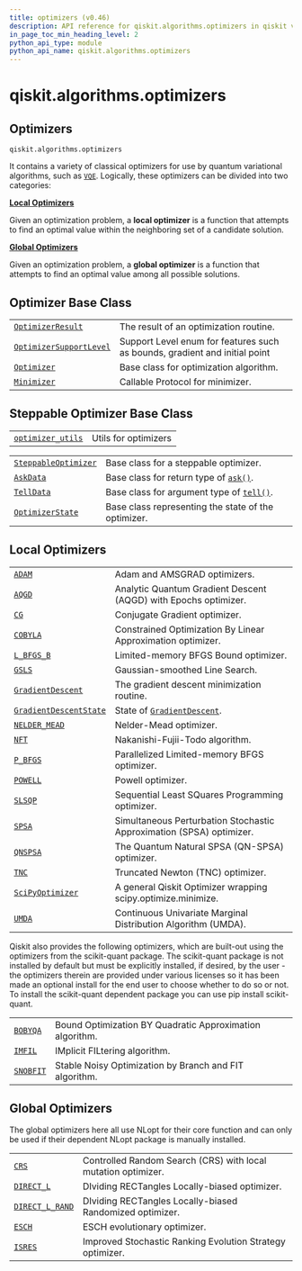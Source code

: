 ```yaml
---
title: optimizers (v0.46)
description: API reference for qiskit.algorithms.optimizers in qiskit v0.46
in_page_toc_min_heading_level: 2
python_api_type: module
python_api_name: qiskit.algorithms.optimizers
---
```


<span id="module-qiskit.algorithms.optimizers" />

<span id="qiskit-algorithms-optimizers" />

# qiskit.algorithms.optimizers

<span id="optimizers-qiskit-algorithms-optimizers" />

## Optimizers

`qiskit.algorithms.optimizers`

It contains a variety of classical optimizers for use by quantum variational algorithms, such as [`VQE`](qiskit.algorithms.VQE "qiskit.algorithms.VQE"). Logically, these optimizers can be divided into two categories:

**[Local Optimizers](#local-optimizers)**

Given an optimization problem, a **local optimizer** is a function that attempts to find an optimal value within the neighboring set of a candidate solution.

**[Global Optimizers](#global-optimizers)**

Given an optimization problem, a **global optimizer** is a function that attempts to find an optimal value among all possible solutions.

## Optimizer Base Class

|                                                                                                                                    |                                                                            |
| ---------------------------------------------------------------------------------------------------------------------------------- | -------------------------------------------------------------------------- |
| [`OptimizerResult`](qiskit.algorithms.optimizers.OptimizerResult "qiskit.algorithms.optimizers.OptimizerResult")                   | The result of an optimization routine.                                     |
| [`OptimizerSupportLevel`](qiskit.algorithms.optimizers.OptimizerSupportLevel "qiskit.algorithms.optimizers.OptimizerSupportLevel") | Support Level enum for features such as bounds, gradient and initial point |
| [`Optimizer`](qiskit.algorithms.optimizers.Optimizer "qiskit.algorithms.optimizers.Optimizer")                                     | Base class for optimization algorithm.                                     |
| [`Minimizer`](qiskit.algorithms.optimizers.Minimizer "qiskit.algorithms.optimizers.Minimizer")                                     | Callable Protocol for minimizer.                                           |

## Steppable Optimizer Base Class

|                                                                                                                                                                      |                      |
| -------------------------------------------------------------------------------------------------------------------------------------------------------------------- | -------------------- |
| [`optimizer_utils`](qiskit.algorithms.optimizers.optimizer_utils#module-qiskit.algorithms.optimizers.optimizer_utils "qiskit.algorithms.optimizers.optimizer_utils") | Utils for optimizers |

|                                                                                                                           |                                                                                                                                                          |
| ------------------------------------------------------------------------------------------------------------------------- | -------------------------------------------------------------------------------------------------------------------------------------------------------- |
| [`SteppableOptimizer`](qiskit.algorithms.optimizers.SteppableOptimizer "qiskit.algorithms.optimizers.SteppableOptimizer") | Base class for a steppable optimizer.                                                                                                                    |
| [`AskData`](qiskit.algorithms.optimizers.AskData "qiskit.algorithms.optimizers.AskData")                                  | Base class for return type of [`ask()`](qiskit.algorithms.optimizers.SteppableOptimizer#ask "qiskit.algorithms.optimizers.SteppableOptimizer.ask").      |
| [`TellData`](qiskit.algorithms.optimizers.TellData "qiskit.algorithms.optimizers.TellData")                               | Base class for argument type of [`tell()`](qiskit.algorithms.optimizers.SteppableOptimizer#tell "qiskit.algorithms.optimizers.SteppableOptimizer.tell"). |
| [`OptimizerState`](qiskit.algorithms.optimizers.OptimizerState "qiskit.algorithms.optimizers.OptimizerState")             | Base class representing the state of the optimizer.                                                                                                      |

## Local Optimizers

|                                                                                                                                 |                                                                                                                            |
| ------------------------------------------------------------------------------------------------------------------------------- | -------------------------------------------------------------------------------------------------------------------------- |
| [`ADAM`](qiskit.algorithms.optimizers.ADAM "qiskit.algorithms.optimizers.ADAM")                                                 | Adam and AMSGRAD optimizers.                                                                                               |
| [`AQGD`](qiskit.algorithms.optimizers.AQGD "qiskit.algorithms.optimizers.AQGD")                                                 | Analytic Quantum Gradient Descent (AQGD) with Epochs optimizer.                                                            |
| [`CG`](qiskit.algorithms.optimizers.CG "qiskit.algorithms.optimizers.CG")                                                       | Conjugate Gradient optimizer.                                                                                              |
| [`COBYLA`](qiskit.algorithms.optimizers.COBYLA "qiskit.algorithms.optimizers.COBYLA")                                           | Constrained Optimization By Linear Approximation optimizer.                                                                |
| [`L_BFGS_B`](qiskit.algorithms.optimizers.L_BFGS_B "qiskit.algorithms.optimizers.L_BFGS_B")                                     | Limited-memory BFGS Bound optimizer.                                                                                       |
| [`GSLS`](qiskit.algorithms.optimizers.GSLS "qiskit.algorithms.optimizers.GSLS")                                                 | Gaussian-smoothed Line Search.                                                                                             |
| [`GradientDescent`](qiskit.algorithms.optimizers.GradientDescent "qiskit.algorithms.optimizers.GradientDescent")                | The gradient descent minimization routine.                                                                                 |
| [`GradientDescentState`](qiskit.algorithms.optimizers.GradientDescentState "qiskit.algorithms.optimizers.GradientDescentState") | State of [`GradientDescent`](qiskit.algorithms.optimizers.GradientDescent "qiskit.algorithms.optimizers.GradientDescent"). |
| [`NELDER_MEAD`](qiskit.algorithms.optimizers.NELDER_MEAD "qiskit.algorithms.optimizers.NELDER_MEAD")                            | Nelder-Mead optimizer.                                                                                                     |
| [`NFT`](qiskit.algorithms.optimizers.NFT "qiskit.algorithms.optimizers.NFT")                                                    | Nakanishi-Fujii-Todo algorithm.                                                                                            |
| [`P_BFGS`](qiskit.algorithms.optimizers.P_BFGS "qiskit.algorithms.optimizers.P_BFGS")                                           | Parallelized Limited-memory BFGS optimizer.                                                                                |
| [`POWELL`](qiskit.algorithms.optimizers.POWELL "qiskit.algorithms.optimizers.POWELL")                                           | Powell optimizer.                                                                                                          |
| [`SLSQP`](qiskit.algorithms.optimizers.SLSQP "qiskit.algorithms.optimizers.SLSQP")                                              | Sequential Least SQuares Programming optimizer.                                                                            |
| [`SPSA`](qiskit.algorithms.optimizers.SPSA "qiskit.algorithms.optimizers.SPSA")                                                 | Simultaneous Perturbation Stochastic Approximation (SPSA) optimizer.                                                       |
| [`QNSPSA`](qiskit.algorithms.optimizers.QNSPSA "qiskit.algorithms.optimizers.QNSPSA")                                           | The Quantum Natural SPSA (QN-SPSA) optimizer.                                                                              |
| [`TNC`](qiskit.algorithms.optimizers.TNC "qiskit.algorithms.optimizers.TNC")                                                    | Truncated Newton (TNC) optimizer.                                                                                          |
| [`SciPyOptimizer`](qiskit.algorithms.optimizers.SciPyOptimizer "qiskit.algorithms.optimizers.SciPyOptimizer")                   | A general Qiskit Optimizer wrapping scipy.optimize.minimize.                                                               |
| [`UMDA`](qiskit.algorithms.optimizers.UMDA "qiskit.algorithms.optimizers.UMDA")                                                 | Continuous Univariate Marginal Distribution Algorithm (UMDA).                                                              |

Qiskit also provides the following optimizers, which are built-out using the optimizers from the scikit-quant package. The scikit-quant package is not installed by default but must be explicitly installed, if desired, by the user - the optimizers therein are provided under various licenses so it has been made an optional install for the end user to choose whether to do so or not. To install the scikit-quant dependent package you can use pip install scikit-quant.

|                                                                                          |                                                          |
| ---------------------------------------------------------------------------------------- | -------------------------------------------------------- |
| [`BOBYQA`](qiskit.algorithms.optimizers.BOBYQA "qiskit.algorithms.optimizers.BOBYQA")    | Bound Optimization BY Quadratic Approximation algorithm. |
| [`IMFIL`](qiskit.algorithms.optimizers.IMFIL "qiskit.algorithms.optimizers.IMFIL")       | IMplicit FILtering algorithm.                            |
| [`SNOBFIT`](qiskit.algorithms.optimizers.SNOBFIT "qiskit.algorithms.optimizers.SNOBFIT") | Stable Noisy Optimization by Branch and FIT algorithm.   |

## Global Optimizers

The global optimizers here all use NLopt for their core function and can only be used if their dependent NLopt package is manually installed.

|                                                                                                            |                                                               |
| ---------------------------------------------------------------------------------------------------------- | ------------------------------------------------------------- |
| [`CRS`](qiskit.algorithms.optimizers.CRS "qiskit.algorithms.optimizers.CRS")                               | Controlled Random Search (CRS) with local mutation optimizer. |
| [`DIRECT_L`](qiskit.algorithms.optimizers.DIRECT_L "qiskit.algorithms.optimizers.DIRECT_L")                | DIviding RECTangles Locally-biased optimizer.                 |
| [`DIRECT_L_RAND`](qiskit.algorithms.optimizers.DIRECT_L_RAND "qiskit.algorithms.optimizers.DIRECT_L_RAND") | DIviding RECTangles Locally-biased Randomized optimizer.      |
| [`ESCH`](qiskit.algorithms.optimizers.ESCH "qiskit.algorithms.optimizers.ESCH")                            | ESCH evolutionary optimizer.                                  |
| [`ISRES`](qiskit.algorithms.optimizers.ISRES "qiskit.algorithms.optimizers.ISRES")                         | Improved Stochastic Ranking Evolution Strategy optimizer.     |


